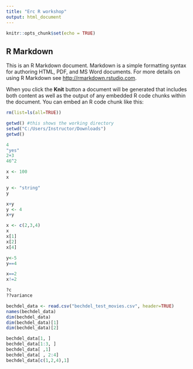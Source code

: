 ```yaml
---
title: "Erc R workshop"
output: html_document
---
```


```r
knitr::opts_chunk$set(echo = TRUE)
```

## R Markdown

This is an R Markdown document. Markdown is a simple formatting syntax for authoring HTML, PDF, and MS Word documents. For more details on using R Markdown see <http://rmarkdown.rstudio.com>.

When you click the **Knit** button a document will be generated that includes both content as well as the output of any embedded R code chunks within the document. You can embed an R code chunk like this:

```r
rm(list=ls(all=TRUE))
```

```r
getwd() #this shows the working directory
setwd("C:/Users/Instructor/Downloads")
getwd()
```

```r
4
"yes"
2+3
46^2
```

```r
x <- 100
x

y <- "string"
y

x+y
y <- 4
x+y
```

```r
x <- c(2,3,4)
x
x[1]
x[2]
x[4]
```

```r
y<-5
y==4

x==2
x!=2
```

```r
?c
??variance
```

```r
bechdel_data <- read.csv("bechdel_test_movies.csv", header=TRUE)
names(bechdel_data)
dim(bechdel_data)
dim(bechdel_data)[1]
dim(bechdel_data)[2]
```

```r
bechdel_data[1, ]
bechdel_data[1:3, ]
bechdel_data[ ,1]
bechdel_data[ , 2:4]
bechdel_data[c(1,2,4),1]
```

